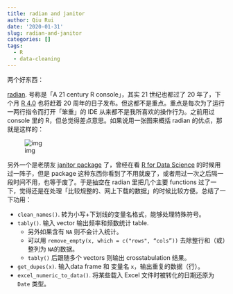 ```yaml
---
title: radian and janitor
author: Qiu Rui
date: '2020-01-31'
slug: radian-and-janitor
categories: []
tags:
  - R
  - data-cleaning
---
```


两个好东西：

[radian](https://github.com/randy3k/radian). 号称是「A 21 century R console」，其实 21 世纪也都过了 20 年了，下个月 [R 4.0](https://blog.revolutionanalytics.com/2019/12/preview-of-r-400.html) 也将赶着 20 周年的日子发布。但这都不是重点。重点是每次为了运行一两行指令而打开「笨重」的 IDE 从来都不是我所喜欢的操作行为。之前用过 console 里的 R，但总觉得差点意思。如果说用一张图来概括 radian 的优点，那就是这样的：

![img](https://user-images.githubusercontent.com/1690993/30728530-b5e9eb5c-9f26-11e7-8453-73a2e880c9de.png)

另外一个是老朋友  [janitor package](https://garthtarr.github.io/meatR/janitor.html) 了，曾经在看 [R for Data Science](https://r4ds.had.co.nz/) 的时候用过一阵子，但是 package 这种东西你看到了不用就废了，或者用过一次之后隔一段时间不用，也等于废了。于是抽空在 radian 里把几个主要 functions 过了一下，觉得还是在处理「比较规整的、网上下载的数据」的时候比较方便。总结了一下功用：

- `clean_names()`. 转为小写+下划线的变量名格式，能够处理特殊符号。
- `tably()`.  输入 vector 输出频率和频数统计 table.
	- 另外如果含有 `NA` 则不会计入统计。
	- 可以用 `remove_empty(x, which = c("rows", “cols”))` 去除整行和（或）整列为 `NA`的数据。
	- `tably()` 后跟随多个 vectors 则输出 crosstabulation 结果。
- `get_dupes(x)`. 输入data frame 和 变量名 `x`，输出重复的数据（行）。
- `excel_numeric_to_data()`. 将某些载入 Excel 文件时被转化的日期还原为 `Date` 类型。


